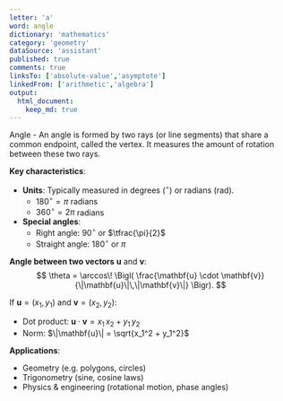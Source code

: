 ```yaml
---
letter: 'a'
word: angle
dictionary: 'mathematics'
category: 'geometry'
dataSource: 'assistant'
published: true
comments: true
linksTo: ['absolute-value','asymptote']
linkedFrom: ['arithmetic','algebra']
output:
  html_document:
    keep_md: true
---
```




<a id="angle">Angle</a> - An angle is formed by two rays (or line segments) that share a common endpoint, called the vertex. It measures the amount of rotation between these two rays.

**Key characteristics**:
- **Units**: Typically measured in degrees ($^\circ$) or radians ($\text{rad}$).
  - $180^\circ = \pi$ radians
  - $360^\circ = 2\pi$ radians
- **Special angles**:
  - Right angle: $90^\circ$ or $\tfrac{\pi}{2}$
  - Straight angle: $180^\circ$ or $\pi$

**Angle between two vectors** $\mathbf{u}$ and $\mathbf{v}$:
$$
\theta = 
\arccos\!
\Bigl(
   \frac{\mathbf{u} \cdot \mathbf{v}}{\|\mathbf{u}\|\,\|\mathbf{v}\|}
\Bigr).
$$

If $\mathbf{u} = (x_1, y_1)$ and $\mathbf{v} = (x_2, y_2)$:
- Dot product: $\mathbf{u} \cdot \mathbf{v} = x_1\,x_2 + y_1\,y_2$
- Norm: $\|\mathbf{u}\| = \sqrt{x_1^2 + y_1^2}$

**Applications**:
- Geometry (e.g. polygons, circles)
- Trigonometry (sine, cosine laws)
- Physics & engineering (rotational motion, phase angles)

